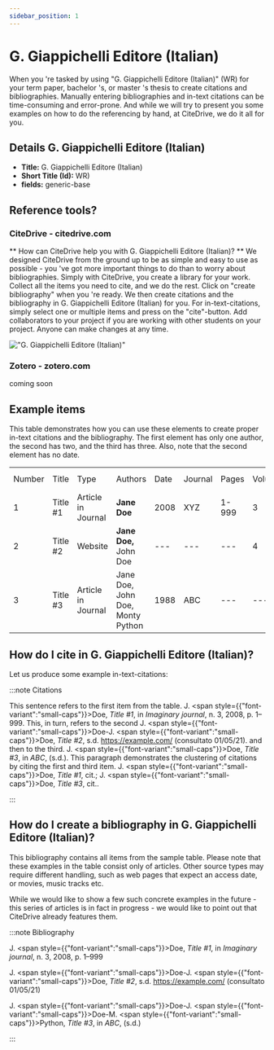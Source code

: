 ```yaml
---
sidebar_position: 1
---
```


# G. Giappichelli Editore (Italian)

When you 're tasked by using "G. Giappichelli Editore (Italian)" (WR) for your term paper, bachelor 's, or master 's thesis to create citations and bibliographies.
Manually entering bibliographies and in-text citations can be time-consuming and error-prone. And while we will try to present you some examples on how to do the referencing by hand, at CiteDrive, we do it all for you.

## Details  G. Giappichelli Editore (Italian)
* **Title:** G. Giappichelli Editore (Italian)
* **Short Title (Id):** WR)
* **fields:** generic-base

## Reference tools?
### CiteDrive - citedrive.com
** How can CiteDrive help you with G. Giappichelli Editore (Italian)? **
We designed CiteDrive from the ground up to be as simple and easy to use as possible - you 've got more important things to do than to worry about bibliographies. Simply with CiteDrive, you create a library for your work. Collect all the items you need to cite, and we do the rest. Click on "create bibliography" when you 're ready. We then create citations and the bibliography in G. Giappichelli Editore (Italian) for you. For in-text-citations, simply select one or multiple items and press on the "cite"-button. Add collaborators to your project if you are working with other students on your project. Anyone can make changes at any time.


!["G. Giappichelli Editore (Italian)"](images/g-giappichelli-editore-italian.svg "Choose G. Giappichelli Editore (Italian) in the CiteDrive App")

### Zotero - zotero.com

coming soon

## Example items

This table demonstrates how you can use these elements to create proper in-text citations and the bibliography. The first element has only one author, the second has two, and the third has three. Also, note that the second element has no date.


<table>
  <tr>
   <td>Number
   </td>
   <td>Title
   </td>
   <td>Type
   </td>
   <td>Authors
   </td>
   <td>Date
   </td>
   <td>Journal
   </td>
   <td>Pages
   </td>
   <td>Volume
   </td>
   <td>Issue
   </td>
   <td>Access Date
   </td>
  </tr>
  <tr>
   <td>1
   </td>
   <td>Title #1
   </td>
   <td>Article in Journal
   </td>
   <td><strong>Jane Doe</strong>
   </td>
   <td>2008
   </td>
   <td>XYZ
   </td>
   <td>1-999
   </td>
   <td>3
   </td>
   <td>2
   </td>
   <td>--
   </td>
  </tr>
  <tr>
   <td>
2
   </td>
   <td>Title #2
   </td>
   <td>Website
   </td>
   <td><strong>Jane Doe, </strong>John Doe
   </td>
   <td>---
   </td>
   <td>---
   </td>
   <td>---
   </td>
   <td>4
   </td>
   <td>---
   </td>
   <td>2020-05-01
   </td>
  </tr>
  <tr>
   <td>3
   </td>
   <td>Title #3
   </td>
   <td>Article in Journal
   </td>
   <td>Jane Doe, John Doe, Monty Python
   </td>
   <td>1988
   </td>
   <td>ABC
   </td>
   <td>---
   </td>
   <td>---
   </td>
   <td>16
   </td>
   <td>---
   </td>
  </tr>
</table>



## How do I cite in  G. Giappichelli Editore (Italian)?

Let us produce some example in-text-citations:

:::note Citations


This sentence refers to the first item from the table. J. <span style={{"font-variant":"small-caps"}}>Doe</span>,  <i>Title #1</i>, in <i>Imaginary journal</i>, n. 3, 2008, p. 1–999. This, in turn, refers to the second J. <span style={{"font-variant":"small-caps"}}>Doe</span>-J. <span style={{"font-variant":"small-caps"}}>Doe</span>,  <i>Title #2</i>, s.d. https://example.com/ (consultato 01/05/21).
and then to the third.  J. <span style={{"font-variant":"small-caps"}}>Doe</span>,  <i>Title #3</i>, in <i>ABC</i>,  (s.d.).
This paragraph demonstrates the clustering of citations by citing the first and third item. J. <span style={{"font-variant":"small-caps"}}>Doe</span>, <i>Title #1</i>, cit.; J. <span style={{"font-variant":"small-caps"}}>Doe</span>, <i>Title #3</i>, cit..

:::

## How do I create a bibliography in G. Giappichelli Editore (Italian)?

This bibliography contains all items from the sample table. Please note that these examples in the table consist only of articles. Other source types may require different handling, such as web pages that expect an access date, or movies, music tracks etc.

While we would like to show a few such concrete examples in the future - this series of articles is in fact in progress - we would like to point out that CiteDrive already features them.

:::note Bibliography

J. <span style={{"font-variant":"small-caps"}}>Doe</span>,  <i>Title #1</i>, in <i>Imaginary journal</i>, n. 3, 2008, p. 1–999

J. <span style={{"font-variant":"small-caps"}}>Doe</span>-J. <span style={{"font-variant":"small-caps"}}>Doe</span>,  <i>Title #2</i>, s.d. https://example.com/ (consultato 01/05/21)

J. <span style={{"font-variant":"small-caps"}}>Doe</span>-J. <span style={{"font-variant":"small-caps"}}>Doe</span>-M. <span style={{"font-variant":"small-caps"}}>Python</span>,  <i>Title #3</i>, in <i>ABC</i>,  (s.d.)



:::


        